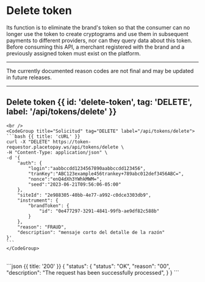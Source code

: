 

# Delete token

Its function is to eliminate the brand's token so that the consumer can
no longer use the token to create cryptograms and use them in subsequent
payments to different providers, nor can they query data about this token.
Before consuming this API, a merchant registered with the brand and a previously
assigned token must exist on the platform.

---

<Note type="warning">
    The currently documented reason codes are not final and may be updated in future releases.
</Note>

---


## Delete token {{ id: 'delete-token', tag: 'DELETE', label: '/api/tokens/delete' }}

<Row>
  <Col>
    <ApiReader
      path="/api/tokens/delete"
      method="DELETE"
      api={props.refs}
    />
  </Col>
  <Col sticky>

    <br />
    <CodeGroup title="Solicitud" tag="DELETE" label="/api/tokens/delete">
    ```bash {{ title: 'cURL' }}
    curl -X "DELETE" https://token-requestor.placetopay.ws/api/tokens/delete \
    -H "Content-Type: application/json" \
    -d '{
        "auth": {
            "login":"aabbccdd1234567890aabbccdd123456",
            "tranKey":"ABC123example456trankey+789abc012def3456ABC=",
            "nonce":"enQ4dXh3YWhkMWM=",
            "seed":"2023-06-21T09:56:06-05:00"
        },
        "siteId": "2e988305-40bb-4e77-a992-c0dce3303db9",
        "instrument": {
            "brandToken": {
                "id": "0e477297-3291-4841-99fb-ae9df82c588b"
            }
        },
        "reason": "FRAUD",
        "description": "mensaje corto del detalle de la razón"
    }'
    ```
    </CodeGroup>
  </Col>
</Row>

<Row>
  <Col>
    <ApiReader
      path="/api/tokens/delete"
      method="DELETE"
      type="response"
      api={props.refs}
    />
  </Col>
  <Col sticky>
    <br />
    <CodeGroup title="Respuesta">
    ```json {{ title: '200' }}
    {
        "status": {
            "status": "OK",
            "reason": "00",
            "description": "The request has been successfully processed",
        }
    }
    ```
    </CodeGroup>
  </Col>
</Row>

